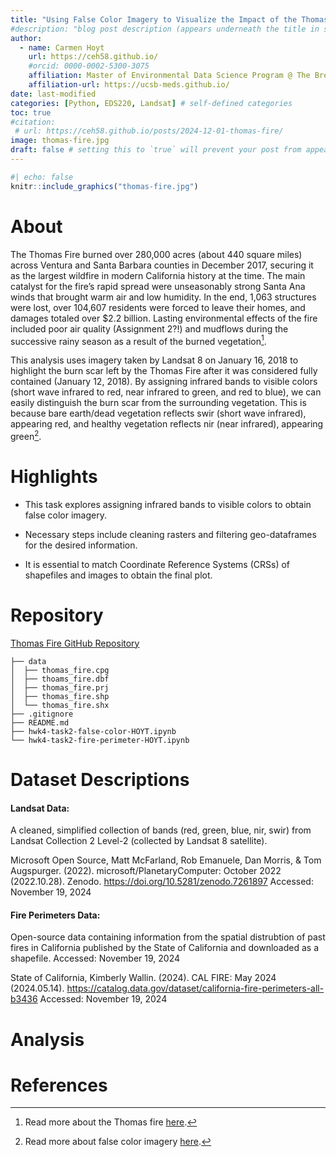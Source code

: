 ```yaml
---
title: "Using False Color Imagery to Visualize the Impact of the Thomas Fire in Python"
#description: "blog post description (appears underneath the title in smaller text) which is included on the listing page"
author:
  - name: Carmen Hoyt
    url: https://ceh58.github.io/
    #orcid: 0000-0002-5300-3075
    affiliation: Master of Environmental Data Science Program @ The Bren School (UCSB)
    affiliation-url: https://ucsb-meds.github.io/ 
date: last-modified
categories: [Python, EDS220, Landsat] # self-defined categories
toc: true
#citation: 
 # url: https://ceh58.github.io/posts/2024-12-01-thomas-fire/ 
image: thomas-fire.jpg
draft: false # setting this to `true` will prevent your post from appearing on your listing page until you're ready!
---
```


```r
#| echo: false
knitr::include_graphics("thomas-fire.jpg")
```

# About

The Thomas Fire burned over 280,000 acres (about 440 square miles) across Ventura and Santa Barbara counties in December 2017, securing it as the largest wildfire in modern California history at the time. The main catalyst for the fire's rapid spread were unseasonably strong Santa Ana winds that brought warm air and low humidity. In the end, 1,063 structures were lost, over 104,607 residents were forced to leave their homes, and damages totaled over $2.2 billion. Lasting environmental effects of the fire included poor air quality (Assignment 2?!) and mudflows during the successive rainy season as a result of the burned vegetation[^1].

[^1]: Read more about the Thomas fire [here](https://en.wikipedia.org/wiki/Thomas_Fire).

This analysis uses imagery taken by Landsat 8 on January 16, 2018 to highlight the burn scar left by the Thomas Fire after it was considered fully contained (January 12, 2018). By assigning infrared bands to visible colors (short wave infrared to red, near infrared to green, and red to blue), we can easily distinguish the burn scar from the surrounding vegetation. This is because bare earth/dead vegetation reflects swir (short wave infrared), appearing red, and healthy vegetation reflects nir (near infrared), appearing green[^2].

[^2]: Read more about false color imagery [here](https://earthobservatory.nasa.gov/features/FalseColor).

# Highlights

- This task explores assigning infrared bands to visible colors to obtain false color imagery.

- Necessary steps include cleaning rasters and filtering geo-dataframes for the desired information.

- It is essential to match Coordinate Reference Systems (CRSs) of shapefiles and images to obtain the final plot.

# Repository

[Thomas Fire GitHub Repository](https://github.com/ceh58/eds220-hwk4-repeat)

```
├── data
│  ├── thomas_fire.cpg
│  ├── thoams_fire.dbf
│  ├── thomas_fire.prj
│  ├── thomas_fire.shp
│  └── thomas_fire.shx
├── .gitignore
├── README.md
├── hwk4-task2-false-color-HOYT.ipynb
└── hwk4-task2-fire-perimeter-HOYT.ipynb
```

# Dataset Descriptions

#### Landsat Data:

A cleaned, simplified collection of bands (red, green, blue, nir, swir) from Landsat Collection 2 Level-2 (collected by Landsat 8 satellite).

Microsoft Open Source, Matt McFarland, Rob Emanuele, Dan Morris, & Tom Augspurger. (2022). microsoft/PlanetaryComputer: October 2022 (2022.10.28). Zenodo. [https://doi.org/10.5281/zenodo.7261897](https://doi.org/10.5281/zenodo.7261897) Accessed: November 19, 2024

#### Fire Perimeters Data:

Open-source data containing information from the spatial distrubtion of past fires in California published by the State of California and downloaded as a shapefile. 
Accessed: November 19, 2024

State of California, Kimberly Wallin. (2024). CAL FIRE: May 2024 (2024.05.14). [https://catalog.data.gov/dataset/california-fire-perimeters-all-b3436](https://catalog.data.gov/dataset/california-fire-perimeters-all-b3436) Accessed: November 19, 2024

# Analysis



# References


